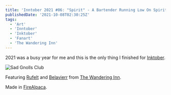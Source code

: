 ```yaml
---
title: 'Inntober 2021 #06: "Spirit" - A Bartender Running Low On Spirits'
publishedDate: '2021-10-08T02:30:25Z'
tags:
  - 'Art'
  - 'Inntober'
  - 'Inktober'
  - 'Fanart'
  - 'The Wandering Inn'
---
```


2021 was a busy year for me and this is the only thing I finished for [Inktober](https://inktober.com/rules).

![Sad Gnolls Club](/img/posts/inntober-2021-06-spirit/sad-gnolls-club-04-with-vest.png)

Featuring [Rufelt](https://thewanderinginn.fandom.com/wiki/Rufelt_Owelt) and [Belavierr](https://thewanderinginn.fandom.com/wiki/Belavierr) from [The Wandering Inn](https://wanderinginn.com/).

Made in [FireAlpaca](https://firealpaca.com/).

